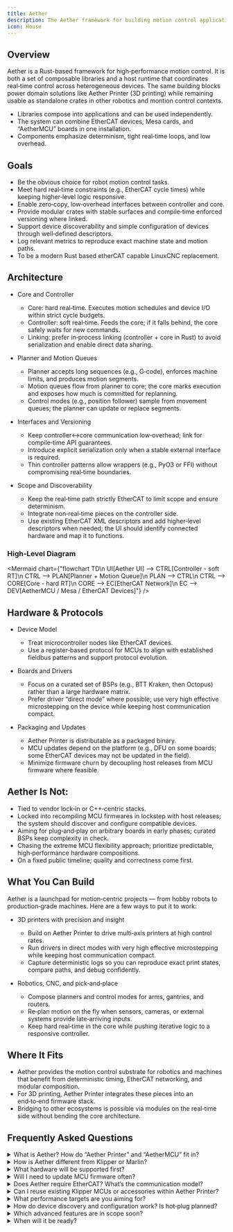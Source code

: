 ```yaml
---
title: Aether
description: The Aether framework for building motion control applications in Rust.
icon: House
---
```


## Overview

Aether is a Rust-based framework for high‑performance motion control. It is both a set of composable libraries and a host runtime that coordinates real‑time control across heterogeneous devices. The same building blocks power domain solutions like Aether Printer (3D printing) while remaining usable as standalone crates in other robotics and montion control contexts.

- Libraries compose into applications and can be used independently.
- The system can combine EtherCAT devices, Mesa cards, and “AetherMCU” boards in one installation.
- Components emphasize determinism, tight real‑time loops, and low overhead.

## Goals

- Be the obvious choice for robot motion control tasks.
- Meet hard real‑time constraints (e.g., EtherCAT cycle times) while keeping higher‑level logic responsive.
- Enable zero‑copy, low‑overhead interfaces between controller and core.
- Provide modular crates with stable surfaces and compile‑time enforced versioning where linked.
- Support device discoverability and simple configuration of devices through well‑defined descriptors.
- Log relevant metrics to reproduce exact machine state and motion paths.
- To be a modern Rust based etherCAT capable LinuxCNC replacement.

## Architecture

- Core and Controller
  - Core: hard real‑time. Executes motion schedules and device I/O within strict cycle budgets.
  - Controller: soft real‑time. Feeds the core; if it falls behind, the core safely waits for new commands.
  - Linking: prefer in‑process linking (controller + core in Rust) to avoid serialization and enable direct data sharing.

- Planner and Motion Queues
  - Planner accepts long sequences (e.g., G‑code), enforces machine limits, and produces motion segments.
  - Motion queues flow from planner to core; the core marks execution and exposes how much is committed for replanning.
  - Control modes (e.g., position follower) sample from movement queues; the planner can update or replace segments.

- Interfaces and Versioning
  - Keep controller↔core communication low‑overhead; link for compile‑time API guarantees.
  - Introduce explicit serialization only when a stable external interface is required.
  - Thin controller patterns allow wrappers (e.g., PyO3 or FFI) without compromising real‑time boundaries.

- Scope and Discoverability
  - Keep the real‑time path strictly EtherCAT to limit scope and ensure determinism.
  - Integrate non‑real‑time pieces on the controller side.
  - Use existing EtherCAT XML descriptors and add higher‑level descriptors when needed; the UI should identify connected hardware and map it to functions.

### High‑Level Diagram

<Mermaid chart={"flowchart TD\n  UI[Aether UI] --> CTRL[Controller - soft RT]\n  CTRL --> PLAN[Planner + Motion Queue]\n  PLAN --> CTRL\n  CTRL --> CORE[Core - hard RT]\n  CORE --> EC[EtherCAT Network]\n  EC --> DEV[AetherMCU / Mesa / EtherCAT Devices]"} />

## Hardware & Protocols

- Device Model
  - Treat microcontroller nodes like EtherCAT devices.
  - Use a register‑based protocol for MCUs to align with established fieldbus patterns and support protocol evolution.

- Boards and Drivers
  - Focus on a curated set of BSPs (e.g., BTT Kraken, then Octopus) rather than a large hardware matrix.
  - Prefer driver “direct mode” where possible; use very high effective microstepping on the device while keeping host communication compact.

- Packaging and Updates
  - Aether Printer is distributable as a packaged binary.
  - MCU updates depend on the platform (e.g., DFU on some boards; some EtherCAT devices may not be updated in the field).
  - Minimize firmware churn by decoupling host releases from MCU firmware where feasible.

## Aether Is Not:

- Tied to vendor lock‑in or C++‑centric stacks.
- Locked into recompiling MCU firmwares in lockstep with host releases; the system should discover and configure compatible devices.
- Aiming for plug‑and‑play on arbitrary boards in early phases; curated BSPs keep complexity in check.
- Chasing the extreme MCU flexibility approach; prioritize predictable, high‑performance hardware compositions.
- On a fixed public timeline; quality and correctness come first.

## What You Can Build

Aether is a launchpad for motion‑centric projects — from hobby robots to production‑grade machines. Here are a few ways to put it to work:

- 3D printers with precision and insight
  - Build on Aether Printer to drive multi‑axis printers at high control rates.
  - Run drivers in direct modes with very high effective microstepping while keeping host communication compact.
  - Capture deterministic logs so you can reproduce exact print states, compare paths, and debug confidently.

- Robotics, CNC, and pick‑and‑place
  - Compose planners and control modes for arms, gantries, and routers.
  - Re‑plan motion on the fly when sensors, cameras, or external systems provide late‑arriving inputs.
  - Keep hard real‑time in the core while pushing iterative logic to a responsive controller.

## Where It Fits

- Aether provides the motion control substrate for robotics and machines that benefit from deterministic timing, EtherCAT networking, and modular composition.
- For 3D printing, Aether Printer integrates these pieces into an end‑to‑end firmware stack.
- Bridging to other ecosystems is possible via modules on the real‑time side without bending the core architecture.

## Frequently Asked Questions

<details>
  <summary>What is Aether? How do “Aether Printer” and “AetherMCU” fit in?</summary>
  <p>
    Aether is the project and the set of libraries for motion control applications. 
    Aether Printer is the 3D‑printer firmware built on that base. 
    AetherMCU is the reference MCU implementation.
  </p>
</details>

<details>
  <summary>How is Aether different from Klipper or Marlin?</summary>
  <p>
    Aether draws a hard boundary between host and MCU (both process and license). It favors board‑specific MCU builds over one generic firmware and avoids re‑flashing MCUs in lock‑step with host releases. On the wire, AetherMCU speaks a register‑based (fieldbus‑style) protocol rather than ad‑hoc commands.
    Aether is a ground up redesign using current state of the art hardware and software methods.
  </p>
</details>

<details>
  <summary>What hardware will be supported first?</summary>
  <p>
    Initial target is the BTT Octopus with TMC5160s for initial release, then broader board coverage. The goal is to ship something that prints well on common, capable hardware and expand from there.
  </p>
</details>

<details>
  <summary>Will I need to update MCU firmware often?</summary>
  <p>
    No. Aether explicitly avoids frequent MCU updates tied to host changes. Occasional updates may happen, but device behavior should remain stable across controller versions.
  </p>
</details>

<details>
  <summary>Does Aether require EtherCAT? What’s the communication model?</summary>
  <p>
    An AetherMCU instance will be treated like an EtherCAT‑style device: deterministic cycles, register‑mapped IO, and descriptor‑based discovery/config. EtherCAT is first‑class, and bridging modules can be used where needed—no hard lock‑in.
  </p>
</details>

<details>
  <summary>Can I reuse existing Klipper MCUs or accessories within Aether Printer?</summary>
  <p>
    Direct reuse of a Klipper MCU isn’t planned. Some accessories that speak Klipper protocols may be bridged or re‑targeted, but the preference is Aether‑native or EtherCAT‑style devices for clean discovery/config and timing guarantees.
  </p>
</details>

<details>
  <summary>What performance targets are you aiming for?</summary>
  <p>
    On a Pi 5, the target control cycle is around 500 μs, with room to go lower using kernel/driver tuning. On MCUs, timer hardware (e.g., repetition counters) enables step rates far beyond typical host‑bit‑banged approaches.
  </p>
</details>

<details>
  <summary>How do device discovery and configuration work? Is hot‑plug planned?</summary>
  <p>
    Devices describe their resources (EtherCAT‑style). Discovery aims to be robust, but not everything is auto‑detectable—there is always a safe “not detected” fallback with manual configuration. Hot‑plug is planned where feasible; real‑time safety wins if there’s a trade‑off.
  </p>
</details>

<details>
  <summary>Which advanced features are in scope soon?</summary>
  <p>
    Real‑time capabilities: resonance compensation, live encoder feedback and lag detection (including extruder), closed‑loop/servo control, and a modern motion planner (aligned with ideas pioneered in Prunt). For 3D printers an MPC temperature control library will ship via a Rust port of the existing Marlin/Klipper work.
  </p>
</details>

<details>
  <summary>When will it be ready?</summary>
  <p>
    When it’s good. Near‑term: reach Klipper/Marlin‑parity on targeted hardware; then land the more ambitious features. Quality and correctness drive the schedule.
  </p>
</details>
